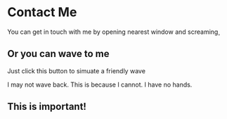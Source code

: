 
# Contact Me

You can get in touch with me by opening nearest window and screaming¸

## Or you can wave to me
Just click this button to simuate a friendly wave

<Wave />



I may not wave back. This is because I cannot. I have no hands. 

<div style={{background: 'red' }}>

## This is important!

</div>